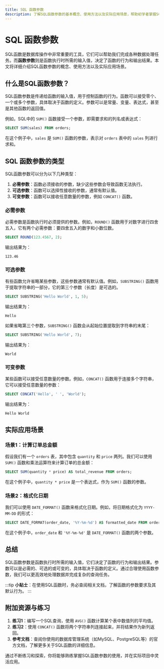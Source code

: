 ```yaml
---
title: SQL 函数参数
description: 了解SQL函数参数的基本概念、使用方法以及实际应用场景，帮助初学者掌握SQL函数的核心知识。
---
```


# SQL 函数参数

SQL函数是数据库操作中非常重要的工具，它们可以帮助我们完成各种数据处理任务。而**函数参数**则是函数执行时所需的输入值，决定了函数的行为和输出结果。本文将详细介绍SQL函数参数的概念、使用方法以及实际应用场景。

## 什么是SQL函数参数？

SQL函数参数是传递给函数的输入值，用于控制函数的行为。函数可以接受零个、一个或多个参数，具体取决于函数的定义。参数可以是常量、变量、表达式，甚至是其他函数的返回值。

例如，SQL中的 `SUM()` 函数接受一个参数，即需要求和的列名或表达式：

```sql
SELECT SUM(sales) FROM orders;
```

在这个例子中，`sales` 是 `SUM()` 函数的参数，表示对 `orders` 表中的 `sales` 列进行求和。

## SQL 函数参数的类型

SQL函数参数可以分为以下几种类型：

1. **必需参数**：函数必须接收的参数，缺少这些参数会导致函数无法执行。
2. **可选参数**：函数可以选择性接收的参数，通常有默认值。
3. **可变参数**：函数可以接收任意数量的参数，例如 `CONCAT()` 函数。

### 必需参数

必需参数是函数执行时必须提供的参数。例如，`ROUND()` 函数用于对数字进行四舍五入，它有两个必需参数：要四舍五入的数字和小数位数。

```sql
SELECT ROUND(123.4567, 2);
```

输出结果为：

```
123.46
```

### 可选参数

有些函数允许省略某些参数，这些参数通常有默认值。例如，`SUBSTRING()` 函数用于提取字符串的一部分，它的第三个参数（长度）是可选的。

```sql
SELECT SUBSTRING('Hello World', 1, 5);
```

输出结果为：

```
Hello
```

如果省略第三个参数，`SUBSTRING()` 函数会从起始位置提取到字符串的末尾：

```sql
SELECT SUBSTRING('Hello World', 7);
```

输出结果为：

```
World
```

### 可变参数

某些函数可以接受任意数量的参数。例如，`CONCAT()` 函数用于连接多个字符串，它可以接受任意数量的参数：

```sql
SELECT CONCAT('Hello', ' ', 'World');
```

输出结果为：

```
Hello World
```

## 实际应用场景

### 场景1：计算订单总金额

假设我们有一个 `orders` 表，其中包含 `quantity` 和 `price` 两列。我们可以使用 `SUM()` 函数和乘法运算符来计算订单的总金额：

```sql
SELECT SUM(quantity * price) AS total_revenue FROM orders;
```

在这个例子中，`quantity * price` 是一个表达式，作为 `SUM()` 函数的参数。

### 场景2：格式化日期

我们可以使用 `DATE_FORMAT()` 函数来格式化日期。例如，将日期格式化为 `YYYY-MM-DD` 的形式：

```sql
SELECT DATE_FORMAT(order_date, '%Y-%m-%d') AS formatted_date FROM orders;
```

在这个例子中，`order_date` 和 `'%Y-%m-%d'` 是 `DATE_FORMAT()` 函数的两个参数。

## 总结

SQL函数参数是函数执行时所需的输入值，它们决定了函数的行为和输出结果。参数可以是必需的、可选的或可变的，具体取决于函数的定义。通过合理使用函数参数，我们可以更高效地处理数据并完成复杂的查询任务。

:::tip
**小贴士**：在使用SQL函数时，务必查阅相关文档，了解函数的参数要求及其默认行为。
:::

## 附加资源与练习

1. **练习1**：编写一个SQL查询，使用 `AVG()` 函数计算某个表中数值列的平均值。
2. **练习2**：使用 `CONCAT()` 函数将两个字符串列连接起来，并将结果作为新列返回。
3. **参考文档**：查阅你使用的数据库管理系统（如MySQL、PostgreSQL等）的官方文档，了解更多关于SQL函数的详细信息。

通过不断练习和探索，你将能够熟练掌握SQL函数参数的使用，并在实际项目中灵活应用。